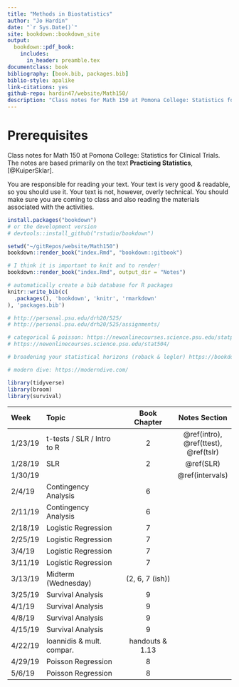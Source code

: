 ```yaml
--- 
title: "Methods in Biostatistics"
author: "Jo Hardin"
date: "`r Sys.Date()`"
site: bookdown::bookdown_site
output:
  bookdown::pdf_book:
    includes:
      in_header: preamble.tex
documentclass: book
bibliography: [book.bib, packages.bib]
biblio-style: apalike
link-citations: yes
github-repo: hardin47/website/Math150/
description: "Class notes for Math 150 at Pomona College: Statistics for Clinical Trials.  The notes are based primarily on the text Practicing Statistics, Kuiper and Sklar"
---
```


# Prerequisites {-}

Class notes for Math 150 at Pomona College: Statistics for Clinical Trials.  The notes are based primarily on the text **Practicing Statistics**, [@KuiperSklar].


You are responsible for reading your text.  Your text is very good & readable, so you should use it.  Your text is not, however, overly technical.  You should make sure you are coming to class and also reading the materials associated with the activities. 

```r
install.packages("bookdown")
# or the development version
# devtools::install_github("rstudio/bookdown")

setwd("~/gitRepos/website/Math150")
bookdown::render_book("index.Rmd", "bookdown::gitbook")

# I think it is important to knit and to render!
bookdown::render_book("index.Rmd", output_dir = "Notes")
```


```r
# automatically create a bib database for R packages
knitr::write_bib(c(
  .packages(), 'bookdown', 'knitr', 'rmarkdown'
), 'packages.bib')
```



```r
# http://personal.psu.edu/drh20/525/
# http://personal.psu.edu/drh20/525/assignments/

# categorical & poisson: https://newonlinecourses.science.psu.edu/statprogram/stat504
# https://newonlinecourses.science.psu.edu/stat504/

# broadening your statistical horizons (roback & legler) https://bookdown.org/roback/bookdown-bysh/

# modern dive: https://moderndive.com/

```


```r
library(tidyverse)
library(broom)
library(survival)
```

| Week    	| Topic                      	|  Book Chapter   	|   Notes Section 	|
|:---------	|:---------------------------	|:----------------:	|:----------------:	|
| 1/23/19 	| t-tests / SLR / Intro to R 	|         2        	| \@ref(intro), \@ref(ttest), \@ref(tslr)  |
| 1/28/19 	| SLR                        	|         2        	|  \@ref(SLR)     |
| 1/30/19 	|                           	|                  	| \@ref(intervals)
| 2/4/19  	| Contingency Analysis       	|         6        	|
| 2/11/19 	| Contingency Analysis       	|         6        	|
| 2/18/19 	| Logistic Regression        	|         7        	|
| 2/25/19 	| Logistic Regression        	|         7        	|
| 3/4/19  	| Logistic Regression        	|         7        	|
| 3/11/19 	| Logistic Regression        	|         7        	|
| 3/13/19 	| Midterm (Wednesday)        	|  (2, 6, 7 (ish)) 	|
| 3/25/19 	| Survival Analysis          	|         9        	|
| 4/1/19  	| Survival Analysis          	|         9        	|
| 4/8/19  	| Survival Analysis          	|         9        	|
| 4/15/19 	| Survival Analysis          	|         9        	|
| 4/22/19 	| Ioannidis \& mult. compar. 	| handouts \& 1.13 	|
| 4/29/19 	| Poisson Regression         	|         8        	|
| 5/6/19  	| Poisson Regression         	|         8        	|
